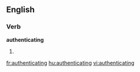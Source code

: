 
==English==

===Verb===
'''authenticating'''

# {{present participle of|[[authenticate]]}}

[[fr:authenticating]]
[[hu:authenticating]]
[[vi:authenticating]]